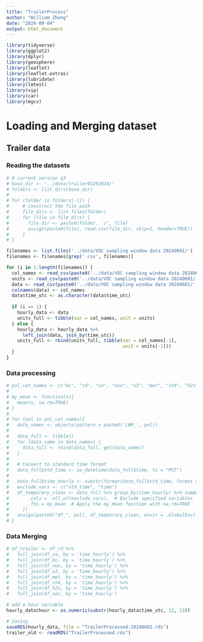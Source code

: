 ```yaml
---
title: "TrailerProcess"
author: "William Zhang"
date: "2024-09-04"
output: html_document
---
```

```r
library(tidyverse)
library(ggplot2)
library(dplyr)
library(geosphere)
library(leaflet)
library(leaflet.extras)
library(lubridate)
library(lmtest)
library(vip)
library(car)
library(mgcv)
```

# Loading and Merging dataset
## Trailer data
### Reading the datasets
```r
# # current version q3
# base_dir <- "../data/trailer03292024/"
# folders <- list.dirs(base_dir)
# 
# for (folder in folders[-1]) {
#     # Construct the file path
#     file_dirs <- list.files(folder)
#     for (file in file_dirs) {
#       file_dir <- paste0(folder, '/', file)
#       assign(paste0(file), read.csv(file_dir, skip=1, header=TRUE))
#     }
# }

filenames <- list.files('../data/VOC sampling window data 20240601/')
filenames <- filenames[grep('.csv', filenames)]

for (i in 1:length(filenames)) {
  col_names <- read_csv(paste0('../data/VOC sampling window data 20240601/', filenames[i]), n_max = 0) %>% names()
  units <- read_csv(paste0('../data/VOC sampling window data 20240601/', filenames[i]), skip = 1, n_max = 0) %>% names()
  data <- read_csv(paste0('../data/VOC sampling window data 20240601/', filenames[i]), skip = 1)
  colnames(data) <- col_names
  data$time_utc <- as.character(data$time_utc)
  
  if (i == 1) {
    hourly_data <- data
    units_full <- tibble(var = col_names, unit = units)
  } else {
    hourly_data <- hourly_data %>%
      left_join(data, join_by(time_utc))
    units_full <- rbind(units_full, tibble(var = col_names[-1],
                                           unit = units[-1]))
  }
}
```
### Data processing
```r
# pol_cat_names <- c("bc", "rd", "co", "nox", "o3", "met", "ch4", "h2s", "voc")
# 
# my_mean <- function(x){
#   mean(x, na.rm=TRUE)
# }
# 
# for (pol in pol_cat_names){
#   data_names <- objects(pattern = paste0('LNM_', pol))
#   
#   data_full <- tibble()
#   for (data_name in data_names) {
#     data_full <- rbind(data_full, get(data_name))
#   }
#   
#   # Convert to standard time format
#   data_full$std_time <- as_datetime(data_full$time, tz = "MST")
#   
#   data_full$time_hourly <- substr(format(data_full$std_time, format = "%Y-%m-%d %H:%M:%S"), 1, 13)
#   exclude_vars <- c("std_time", "time")
#   df_temporary_clean <- data_full %>% group_by(time_hourly) %>% summarize(across(
#       .cols = -all_of(exclude_vars),  # Exclude specified variables
#       .fns = my_mean  # Apply the my_mean function with na.rm=TRUE
#     ))
#   assign(paste0("df_", pol), df_temporary_clean, envir = .GlobalEnv)
# }
```

### Data Merging
```r
# df_trailer <- df_rd %>%
#   full_join(df_co, by = 'time_hourly') %>%
#   full_join(df_bc, by = 'time_hourly') %>%
#   full_join(df_nox, by = 'time_hourly') %>%
#   full_join(df_o3, by = 'time_hourly') %>%
#   full_join(df_met, by = 'time_hourly') %>%
#   full_join(df_ch4, by = 'time_hourly') %>%
#   full_join(df_h2s, by = 'time_hourly') %>%
#   full_join(df_voc, by = 'time_hourly')
```

```r
# add a hour variable
hourly_data$hour <- as.numeric(substr(hourly_data$time_utc, 12, 13))
```


```r
# Saving
saveRDS(hourly_data, file = "TrailerProcessed-20240601.rds")
trailer_old <- readRDS("TrailerProcessed.rds")
```

